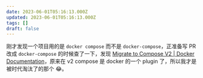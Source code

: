 ```yaml
---
date: 2023-06-01T05:16:13.000Z
updated: 2023-06-01T05:16:13.000Z
tags: []
draft: false
---
```


刚才发现一个项目用的是 `docker compose` 而不是 `docker-compose`，正准备写 PR 改成 `docker-compose` 的时候查了一下，发现 [Migrate to Compose V2 | Docker Documentation](https://docs.docker.com/compose/migrate/)，原来在 v2 compose 是 docker 的一个 plugin 了，所以我才是被时代淘汰了的那个 😂。
